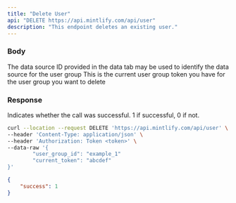 ```yaml
---
title: "Delete User"
api: "DELETE https://api.mintlify.com/api/user"
description: "This endpoint deletes an existing user."
---
```


### Body

<ParamField body="data_source_provided_id" type="string">
    The data source ID provided in the data tab may be used to identify the data
    source for the user group
</ParamField>

<ParamField body="current_token" type="string">
    This is the current user group token you have for the user group you want to
    delete
</ParamField>

### Response

<ResponseField name="success" type="number">
    Indicates whether the call was successful. 1 if successful, 0 if not.
</ResponseField>

<RequestExample>

```bash Example Request
curl --location --request DELETE 'https://api.mintlify.com/api/user' \
--header 'Content-Type: application/json' \
--header 'Authorization: Token <token>' \
--data-raw '{
		"user_group_id": "example_1"
		"current_token": "abcdef"
}'
```

</RequestExample>

<ResponseExample>

```json Response
{
    "success": 1
}
```

</ResponseExample>
